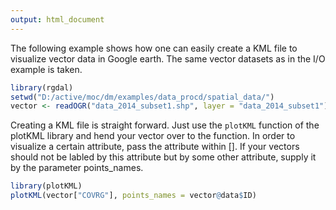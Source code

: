 ```yaml
---
output: html_document
---
```



The following example shows how one can easily create a KML file to visualize 
vector data in Google earth. The same vector datasets as in the I/O example 
is taken.
```r
library(rgdal)
setwd("D:/active/moc/dm/examples/data_procd/spatial_data/")
vector <- readOGR("data_2014_subset1.shp", layer = "data_2014_subset1")
```

Creating a KML file is straight forward. Just use the `plotKML` function of the
plotKML library and hend your vector over to the function. In order to visualize
a certain attribute, pass the attribute within []. If your vectors should not be
labled by this attribute but by some other attribute, supply it by the parameter
points_names.
```r
library(plotKML)
plotKML(vector["COVRG"], points_names = vector@data$ID)
```

